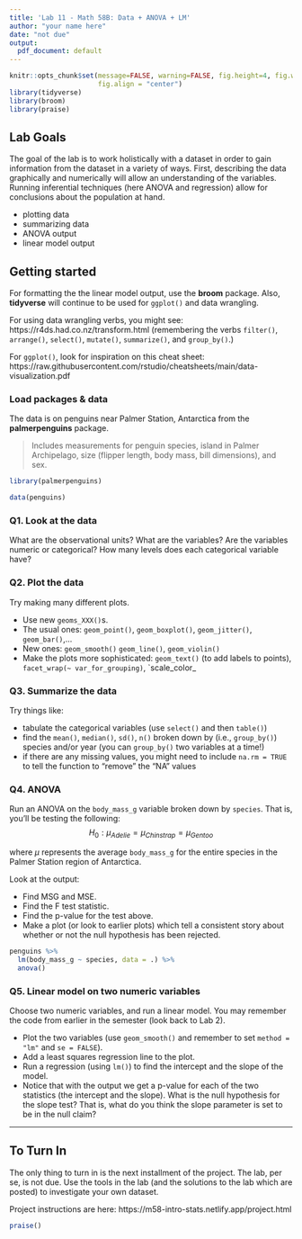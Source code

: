 ```yaml
---
title: 'Lab 11 - Math 58B: Data + ANOVA + LM'
author: "your name here"
date: "not due"
output:
  pdf_document: default
---
```


```r
knitr::opts_chunk$set(message=FALSE, warning=FALSE, fig.height=4, fig.width=6, 
                      fig.align = "center")
library(tidyverse)
library(broom)
library(praise)
```

## Lab Goals

The goal of the lab is to work holistically with a dataset in order to gain information from the dataset in a variety of ways.  First, describing the data graphically and numerically will allow an understanding of the variables.  Running inferential techniques (here ANOVA and regression) allow for conclusions about the population at hand. 

* plotting data
* summarizing data
* ANOVA output
* linear model output

## Getting started

For formatting the the linear model output, use the **broom** package.  Also, **tidyverse** will continue to be used for `ggplot()` and data wrangling.

For using data wrangling verbs, you might see: https://r4ds.had.co.nz/transform.html (remembering the verbs `filter()`, `arrange()`, `select()`, `mutate()`, `summarize()`, and `group_by()`.)

For `ggplot()`, look for inspiration on this cheat sheet: https://raw.githubusercontent.com/rstudio/cheatsheets/main/data-visualization.pdf

### Load packages & data

The data is on penguins near Palmer Station, Antarctica  from the **palmerpenguins** package.

> Includes measurements for penguin species, island in Palmer Archipelago, size (flipper length, body mass, bill dimensions), and sex. 

```r
library(palmerpenguins)

data(penguins)
```

###  Q1. Look at the data

What are the observational units?  What are the variables?  Are the variables numeric or categorical?  How many levels does each categorical variable have?

### Q2. Plot the data

Try making many different plots.  

* Use new `geoms_XXX()`s. 
* The usual ones: `geom_point()`, `geom_boxplot()`, `geom_jitter()`, `geom_bar()`,... 
* New ones: `geom_smooth()` `geom_line()`, `geom_violin()` 
* Make the plots more sophisticated: `geom_text()` (to add labels to points), `facet_wrap(~ var_for_grouping)`, `scale_color_


### Q3. Summarize the data

Try things like: 

* tabulate the categorical variables (use `select()` and then `table()`) 
* find the `mean()`, `median()`, `sd()`, `n()` broken down by (i.e., `group_by()`) species and/or year  (you can `group_by()` two variables at a time!) 
* if there are any missing values, you might need to include `na.rm = TRUE` to tell the function to "remove" the "NA" values


### Q4. ANOVA

Run an ANOVA on the `body_mass_g` variable broken down by `species`.  That is, you'll be testing the following:
$$H_0: \mu_{Adelie} = \mu_{Chinstrap} = \mu_{Gentoo}$$

where $\mu$ represents the average `body_mass_g` for the entire species in the Palmer Station region of Antarctica.

Look at the output:

* Find MSG and MSE. 
* Find the F test statistic. 
* Find the p-value for the test above. 
* Make a plot (or look to earlier plots) which tell a consistent story about whether or not the null hypothesis has been rejected.

```r
penguins %>%
  lm(body_mass_g ~ species, data = .) %>%
  anova()
```



### Q5. Linear model on two numeric variables

Choose two numeric variables, and run a linear model.  You may remember the code from earlier in the semester (look back to Lab 2).

* Plot the two variables (use `geom_smooth()` and remember to set `method = "lm"` and `se = FALSE`). 
* Add a least squares regression line to the plot. 
* Run a regression (using `lm()`) to find the intercept and the slope of the model. 
* Notice that with the output we get a p-value for each of the two statistics (the intercept and the slope).  What is the null hypothesis for the slope test?  That is, what do you think the slope parameter is set to be in the null claim?


***

\newpage

## To Turn In

The only thing to turn in is the next installment of the project. The lab, per se, is not due.  Use the tools in the lab (and the solutions to the lab which are posted) to investigate your own dataset.

Project instructions are here: https://m58-intro-stats.netlify.app/project.html 

```r
praise()
```

